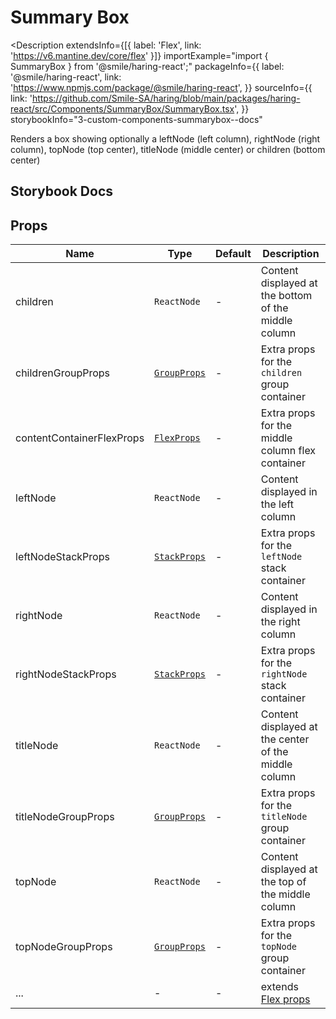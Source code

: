 # Summary Box

<Description
  extendsInfo={[{ label: 'Flex', link: 'https://v6.mantine.dev/core/flex' }]}
  importExample="import { SummaryBox } from '@smile/haring-react';"
  packageInfo={{
    label: '@smile/haring-react',
    link: 'https://www.npmjs.com/package/@smile/haring-react',
  }}
  sourceInfo={{
    link: 'https://github.com/Smile-SA/haring/blob/main/packages/haring-react/src/Components/SummaryBox/SummaryBox.tsx',
  }}
  storybookInfo="3-custom-components-summarybox--docs"
>
  Renders a box showing optionally a leftNode (left column), rightNode (right
  column), topNode (top center), titleNode (middle center) or children (bottom
  center)
</Description>

## Storybook Docs

<StorybookEmbed storyId="3-custom-components-summarybox--docs" height="950" />

## Props

| Name                      | Type                                                       | Default | Description                                                     |
| ------------------------- | ---------------------------------------------------------- | ------- | --------------------------------------------------------------- |
| children                  | `ReactNode`                                                | -       | Content displayed at the bottom of the middle column            |
| childrenGroupProps        | [`GroupProps`](https://v6.mantine.dev/core/group/?t=props) | -       | Extra props for the `children` group container                  |
| contentContainerFlexProps | [`FlexProps`](https://v6.mantine.dev/core/flex/?t=props)   | -       | Extra props for the middle column flex container                |
| leftNode                  | `ReactNode`                                                | -       | Content displayed in the left column                            |
| leftNodeStackProps        | [`StackProps`](https://v6.mantine.dev/core/stack/?t=props) | -       | Extra props for the `leftNode` stack container                  |
| rightNode                 | `ReactNode`                                                | -       | Content displayed in the right column                           |
| rightNodeStackProps       | [`StackProps`](https://v6.mantine.dev/core/stack/?t=props) | -       | Extra props for the `rightNode` stack container                 |
| titleNode                 | `ReactNode`                                                | -       | Content displayed at the center of the middle column            |
| titleNodeGroupProps       | [`GroupProps`](https://v6.mantine.dev/core/group/?t=props) | -       | Extra props for the `titleNode` group container                 |
| topNode                   | `ReactNode`                                                | -       | Content displayed at the top of the middle column               |
| topNodeGroupProps         | [`GroupProps`](https://v6.mantine.dev/core/group/?t=props) | -       | Extra props for the `topNode` group container                   |
| ...                       | -                                                          | -       | extends [Flex props](https://v6.mantine.dev/core/flex/?t=props) |
